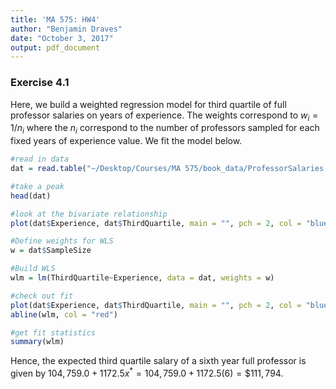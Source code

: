 ```yaml
---
title: 'MA 575: HW4'
author: "Benjamin Draves"
date: "October 3, 2017"
output: pdf_document
---
```


### Exercise 4.1 
Here, we build a weighted regression model for third quartile of full professor salaries on years of experience. The weights correspond to $w_i =  1/n_i$ where the $n_i$ correspond to the number of professors sampled for each fixed years of experience value. We fit the model below. 


```r
#read in data
dat = read.table("~/Desktop/Courses/MA 575/book_data/ProfessorSalaries.txt", header = T)

#take a peak 
head(dat)

#look at the bivariate relationship
plot(dat$Experience, dat$ThirdQuartile, main = "", pch = 2, col = "blue", xlab = "Yrs. Experience", ylab = "Third Quartile")

#Define weights for WLS 
w = dat$SampleSize

#Build WLS
wlm = lm(ThirdQuartile~Experience, data = dat, weights = w)

#check out fit 
plot(dat$Experience, dat$ThirdQuartile, main = "", pch = 2, col = "blue", xlab = "Yrs. Experience", ylab = "Third Quartile")
abline(wlm, col = "red")

#get fit statistics
summary(wlm)

```

Hence, the expected third quartile salary of a sixth year full professor is given by $104,759.0 + 1172.5x^{*} =104,759.0 + 1172.5(6)= \$111,794$. 









